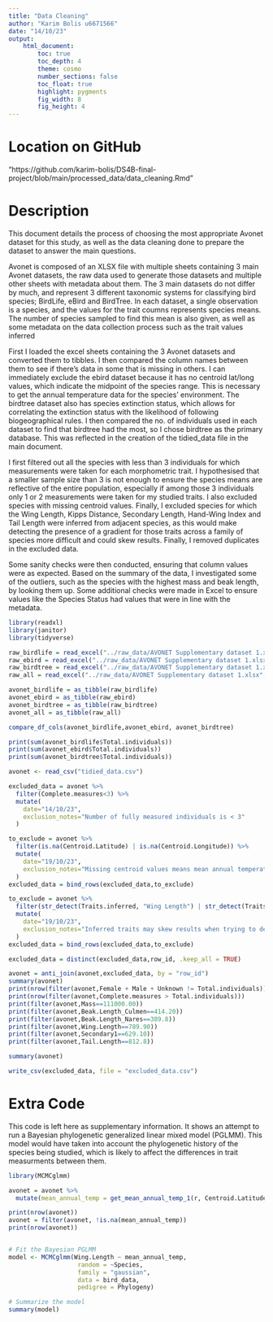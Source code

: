 ```yaml
---
title: "Data Cleaning"
author: "Karim Bolis u6671566"
date: "14/10/23"
output:  
    html_document:
        toc: true
        toc_depth: 4
        theme: cosmo
        number_sections: false
        toc_float: true
        highlight: pygments
        fig_width: 8
        fig_height: 4
---
```


# Location on GitHub

"https://github.com/karim-bolis/DS4B-final-project/blob/main/processed_data/data_cleaning.Rmd"

# Description

This document details the process of choosing the most appropriate Avonet dataset for this study, as well as the data cleaning done to prepare the dataset to answer the main questions.

Avonet is composed of an XLSX file with multiple sheets containing 3 main Avonet datasets, the raw data used to generate those datasets and multiple other sheets with metadata about them. The 3 main datasets do not differ by much, and represent 3 different taxonomic systems for classifying bird species; BirdLife, eBird and BirdTree. In each dataset, a single observation is a species, and the values for the trait coumns represents species means. The number of species sampled to find this mean is also given, as well as some metadata on the data collection process such as the trait values inferred

First I loaded the excel sheets containing the 3 Avonet datasets and converted them to tibbles. I then compared the column names between them to see if there's data in some that is missing in others. I can immediately exclude the ebird dataset because it has no centroid lat/long values, which indicate the midpoint of the species range. This is necessary to get the annual temperature data for the species' environment. The birdtree dataset also has species extinction status, which allows for correlating the extinction status with the likelihood of following biogeographical rules. I then compared the no. of individuals used in each dataset to find that birdtree had the most, so I chose birdtree as the primary database. This was reflected in the creation of the tidied_data file in the main document.

I first filtered out all the species with less than 3 individuals for which measurements were taken for each morphometric trait. I hypothesised that a smaller sample size than 3 is not enough to ensure the species means are reflective of the entire population, especially if among those 3 individuals only 1 or 2 measurements were taken for my studied traits. I also excluded species with missing centroid values. Finally, I excluded species for which the Wing Length, Kipps Distance, Secondary Length, Hand-Wing Index and Tail Length were inferred from adjacent species, as this would make detecting the presence of a gradient for those traits across a family of species more difficult and could skew results. Finally, I removed duplicates in the excluded data.

Some sanity checks were then conducted, ensuring that column values were as expected. Based on the summary of the data, I investigated some of the outliers, such as the species with the highest mass and beak length, by looking them up. Some additional checks were made in Excel to ensure values like the Species Status had values that were in line with the metadata.



```r
library(readxl)
library(janitor)
library(tidyverse)

raw_birdlife = read_excel("../raw_data/AVONET Supplementary dataset 1.xlsx", sheet=2)
raw_ebird = read_excel("../raw_data/AVONET Supplementary dataset 1.xlsx", sheet=3)
raw_birdtree = read_excel("../raw_data/AVONET Supplementary dataset 1.xlsx", sheet=4)
raw_all = read_excel("../raw_data/AVONET Supplementary dataset 1.xlsx", sheet=6)

avonet_birdlife = as_tibble(raw_birdlife)
avonet_ebird = as_tibble(raw_ebird)
avonet_birdtree = as_tibble(raw_birdtree)
avonet_all = as_tibble(raw_all)

compare_df_cols(avonet_birdlife,avonet_ebird, avonet_birdtree)

print(sum(avonet_birdlife$Total.individuals))
print(sum(avonet_ebird$Total.individuals))
print(sum(avonet_birdtree$Total.individuals))

avonet <- read_csv("tidied_data.csv")

excluded_data = avonet %>%
  filter(Complete.measures<3) %>%
  mutate(
    date="14/10/23",
    exclusion_notes="Number of fully measured individuals is < 3"
  )

to_exclude = avonet %>%
  filter(is.na(Centroid.Latitude) | is.na(Centroid.Longitude)) %>%
  mutate(
    date="19/10/23",
    exclusion_notes="Missing centroid values means mean annual temperature cannot be found for species"
  )
excluded_data = bind_rows(excluded_data,to_exclude)

to_exclude = avonet %>%
  filter(str_detect(Traits.inferred, "Wing Length") | str_detect(Traits.inferred, "Kipps' Distance") | str_detect(Traits.inferred, "Secondary1") | str_detect(Traits.inferred, "Hand-Wing Index") | str_detect(Traits.inferred, "Tail Length")) %>%
  mutate(
    date="19/10/23",
    exclusion_notes="Inferred traits may skew results when trying to detect patterns across adjacent species"
  )
excluded_data = bind_rows(excluded_data,to_exclude)

excluded_data = distinct(excluded_data,row_id, .keep_all = TRUE)

avonet = anti_join(avonet,excluded_data, by = "row_id")
summary(avonet)
print(nrow(filter(avonet,Female + Male + Unknown != Total.individuals)))
print(nrow(filter(avonet,Complete.measures > Total.individuals)))
print(filter(avonet,Mass==111000.00))
print(filter(avonet,Beak.Length_Culmen==414.20))
print(filter(avonet,Beak.Length_Nares==389.8))
print(filter(avonet,Wing.Length==789.90))
print(filter(avonet,Secondary1==629.10))
print(filter(avonet,Tail.Length==812.8))

summary(avonet)

write_csv(excluded_data, file = "excluded_data.csv")


```


# Extra Code

This code is left here as supplementary information. It shows an attempt to run a Bayesian phylogenetic generalized linear mixed model (PGLMM). This model would have taken into account the phylogenetic history of the species being studied, which is likely to affect the differences in trait measurments between them.
```r
library(MCMCglmm)

avonet = avonet %>%
  mutate(mean_annual_temp = get_mean_annual_temp_1(r, Centroid.Latitude, Centroid.Longitude))

print(nrow(avonet))
avonet = filter(avonet, !is.na(mean_annual_temp))
print(nrow(avonet))


# Fit the Bayesian PGLMM
model <- MCMCglmm(Wing.Length ~ mean_annual_temp,
                   random = ~Species,
                   family = "gaussian",
                   data = bird_data,
                   pedigree = Phylogeny)

# Summarize the model
summary(model)


```

